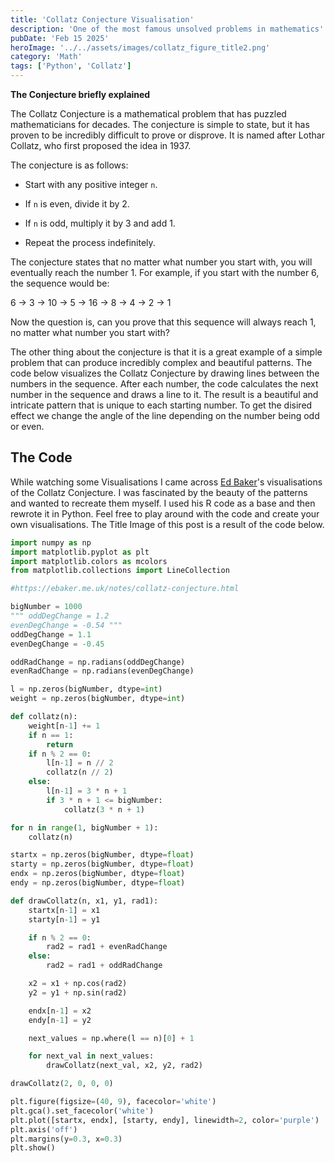 ```yaml
---
title: 'Collatz Conjecture Visualisation'
description: 'One of the most famous unsolved problems in mathematics'
pubDate: 'Feb 15 2025'
heroImage: '../../assets/images/collatz_figure_title2.png'
category: 'Math'
tags: ['Python', 'Collatz']
---
```


**The Conjecture briefly explained**

The Collatz Conjecture is a mathematical problem that has puzzled mathematicians for decades. The conjecture is simple to state, but it has proven to be incredibly difficult to prove or disprove.
It is named after Lothar Collatz, who first proposed the idea in 1937.

The conjecture is as follows:

- Start with any positive integer `n`.

- If `n` is even, divide it by 2.

- If `n` is odd, multiply it by 3 and add 1.

- Repeat the process indefinitely.

The conjecture states that no matter what number you start with, you will eventually reach the number 1. For example, if you start with the number 6, the sequence would be:

6 -> 3 -> 10 -> 5 -> 16 -> 8 -> 4 -> 2 -> 1

Now the question is, can you prove that this sequence will always reach 1, no matter what number you start with?

The other thing about the conjecture is that it is a great example of a simple problem that can produce incredibly complex and beautiful patterns. The code below visualizes the Collatz Conjecture by drawing lines between the numbers in the sequence.
After each number, the code calculates the next number in the sequence and draws a line to it. The result is a beautiful and intricate pattern that is unique to each starting number.
To get the disired effect we change the angle of the line depending on the number being odd or even.

## The Code

While watching some Visualisations I came across [Ed Baker](https://ebaker.me.uk/notes/collatz-conjecture.html)'s visualisations of the Collatz Conjecture.
I was fascinated by the beauty of the patterns and wanted to recreate them myself.
I used his R code as a base and then rewrote it in Python.
Feel free to play around with the code and create your own visualisations. The Title Image of this post is a result of the code below.

```python
import numpy as np
import matplotlib.pyplot as plt
import matplotlib.colors as mcolors
from matplotlib.collections import LineCollection

#https://ebaker.me.uk/notes/collatz-conjecture.html

bigNumber = 1000
""" oddDegChange = 1.2
evenDegChange = -0.54 """
oddDegChange = 1.1
evenDegChange = -0.45

oddRadChange = np.radians(oddDegChange)
evenRadChange = np.radians(evenDegChange)

l = np.zeros(bigNumber, dtype=int)
weight = np.zeros(bigNumber, dtype=int)

def collatz(n):
    weight[n-1] += 1
    if n == 1:
        return
    if n % 2 == 0:
        l[n-1] = n // 2
        collatz(n // 2)
    else:
        l[n-1] = 3 * n + 1
        if 3 * n + 1 <= bigNumber:
            collatz(3 * n + 1)

for n in range(1, bigNumber + 1):
    collatz(n)

startx = np.zeros(bigNumber, dtype=float)
starty = np.zeros(bigNumber, dtype=float)
endx = np.zeros(bigNumber, dtype=float)
endy = np.zeros(bigNumber, dtype=float)

def drawCollatz(n, x1, y1, rad1):
    startx[n-1] = x1
    starty[n-1] = y1

    if n % 2 == 0:
        rad2 = rad1 + evenRadChange
    else:
        rad2 = rad1 + oddRadChange

    x2 = x1 + np.cos(rad2)
    y2 = y1 + np.sin(rad2)

    endx[n-1] = x2
    endy[n-1] = y2

    next_values = np.where(l == n)[0] + 1

    for next_val in next_values:
        drawCollatz(next_val, x2, y2, rad2)

drawCollatz(2, 0, 0, 0)

plt.figure(figsize=(40, 9), facecolor='white')
plt.gca().set_facecolor('white')
plt.plot([startx, endx], [starty, endy], linewidth=2, color='purple')
plt.axis('off')
plt.margins(y=0.3, x=0.3)
plt.show()
```
